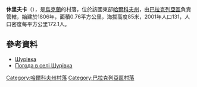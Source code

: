 {{coord|49|23|46|N|36|56|3|E|scale:100000_region:UA|display=title}}

'''休里夫卡'''（{{lang-uk|Щурівка}}），是[[烏克蘭|烏克蘭]]的村落，位於該國東部[[哈爾科夫州|哈爾科夫州]]，由[[巴拉克列亞區|巴拉克列亞區]]負責管轄，始建於1806年，面積0.76平方公里，海拔高度85米，2001年人口131，人口密度每平方公里172.1人。

==參考資料==
* [http://gska2.rada.gov.ua/pls/z7502/A005?rdat1=09.01.2009&rf7571=32150 Щурівка]{{dead link|date=2017年11月 |bot=InternetArchiveBot |fix-attempted=yes }}
* [http://weather.in.ua/ua/har'kovskaja/29289 Погода в селі Щурівка] {{Wayback|url=http://weather.in.ua/ua/har'kovskaja/29289 |date=20160323040406 }}

{{DEFAULTSORT:Щурівка}}
[[Category:哈爾科夫州村落|Category:哈爾科夫州村落]]
[[Category:巴拉克列亞區村落|Category:巴拉克列亞區村落]]


{{Kharkiv-geo-stub}}